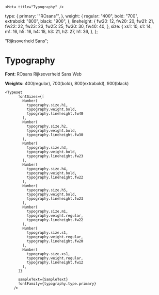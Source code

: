
    <Meta title="Typography" />

  type: {
    primary: '"ROsans"',
  },
  weight: {
    regular: "400",
    bold: "700",
    extrabold: "800",
    black: "900",
  },
  lineheight: {
    fw20: 12,
    fw20: 20,
    fw21: 21,
    fw22: 22,
    fw23: 23,
    fw25: 25,
    fw30: 30,
    fw40: 40,
  },
  size: {
    xs1: 10,
    s1: 14,
    m1: 16,
    h5: 16,
    h4: 18,
    h3: 21,
    h2: 27,
    h1: 36,
  },
};

  "Rijksoverheid Sans";

# Typography

**Font:** ROsans Rijksoverheid Sans Web

**Weights:** 400(regular), 700(bold), 800(extrabold), 900(black)

    <Typeset
          fontSizes={[
            Number(
              typography.size.h1,
              typography.weight.bold,
              typography.lineheight.fw40
            ),
            Number(
              typography.size.h2,
              typography.weight.bold,
              typography.lineheight.fw30
            ),
            Number(
              typography.size.h3,
              typography.weight.bold,
              typography.lineheight.fw23
            ),
            Number(
              typography.size.h4,
              typography.weight.bold,
              typography.lineheight.fw22
            ),
            Number(
              typography.size.h5,
              typography.weight.bold,
              typography.lineheight.fw23
            ),
            Number(
              typography.size.m1,
              typography.weight.regular,
              typography.lineheight.fw22
            ),
            Number(
              typography.size.s1,
              typography.weight.regular,
              typography.lineheight.fw20
            ),
            Number(
              typography.size.xs1,
              typography.weight.regular,
              typography.lineheight.fw12
            ),
          ]}

          sampleText={SampleText}
          fontFamily={typography.type.primary}
        />
